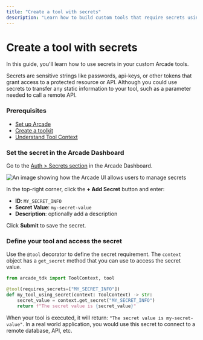 ```yaml
---
title: "Create a tool with secrets"
description: "Learn how to build custom tools that require secrets using Arcade"
---
```



# Create a tool with secrets

In this guide, you'll learn how to use secrets in your custom Arcade tools.

Secrets are sensitive strings like passwords, api-keys, or other tokens that grant access to a protected resource or API. Although you could use secrets to transfer any static information to your tool, such as a parameter needed to call a remote API.

<Steps>

### Prerequisites

- [Set up Arcade](/home/quickstart)
- [Create a toolkit](/home/build-tools/create-a-mcp-server)
- [Understand Tool Context](/home/build-tools/tool-context)

### Set the secret in the Arcade Dashboard

Go to the [Auth > Secrets section](https://api.arcade.dev/dashboard/auth/secrets) in the Arcade Dashboard.

![An image showing how the Arcade UI allows users to manage secrets](/images/docs/secrets/secrets-dashboard-2.png)

In the top-right corner, click the **+ Add Secret** button and enter:

- **ID**: `MY_SECRET_INFO`
- **Secret Value**: `my-secret-value`
- **Description**: optionally add a description

Click **Submit** to save the secret.

### Define your tool and access the secret

Use the `@tool` decorator to define the secret requirement. The `context` object has a `get_secret` method that you can use to access the secret value.

```python
from arcade_tdk import ToolContext, tool

@tool(requires_secrets=["MY_SECRET_INFO"])
def my_tool_using_secret(context: ToolContext) -> str:
    secret_value = context.get_secret("MY_SECRET_INFO")
    return f"The secret value is {secret_value}"
```

When your tool is executed, it will return: `"The secret value is my-secret-value"`. In a real world application, you would use this secret to connect to a remote database, API, etc.

</Steps>
